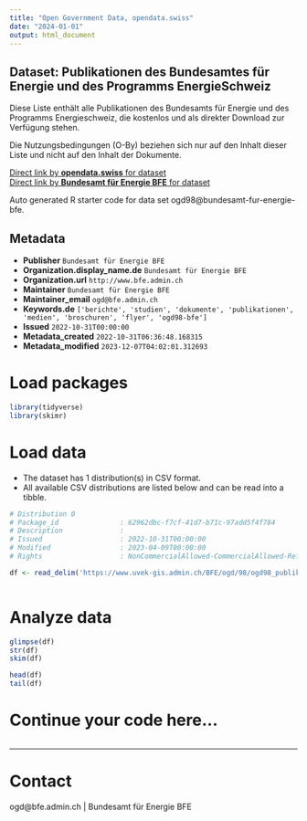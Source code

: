```yaml
---
title: "Open Government Data, opendata.swiss"
date: "2024-01-01"
output: html_document
---
```


## Dataset: Publikationen des Bundesamtes für Energie und des Programms EnergieSchweiz

Diese Liste enthält alle Publikationen des Bundesamts für Energie und des Programms Energieschweiz, die kostenlos und als direkter Download zur Verfügung stehen.

Die Nutzungsbedingungen (O-By) beziehen sich nur auf den Inhalt dieser Liste und nicht auf den Inhalt der Dokumente.

[Direct link by **opendata.swiss** for dataset](https://opendata.swiss/de/dataset/publikationen-des-bundesamtes-fur-energie-und-des-programms-energieschweiz)<br>
[Direct link by **Bundesamt für Energie BFE** for dataset](https://www.bfe.admin.ch/bfe/de/home/news-und-medien/publikationen.html)

Auto generated R starter code for data set ogd98@bundesamt-fur-energie-bfe.

## Metadata

- **Publisher** `Bundesamt für Energie BFE`
- **Organization.display_name.de** `Bundesamt für Energie BFE`
- **Organization.url** `http://www.bfe.admin.ch`
- **Maintainer** `Bundesamt für Energie BFE`
- **Maintainer_email** `ogd@bfe.admin.ch`
- **Keywords.de** `['berichte', 'studien', 'dokumente', 'publikationen', 'medien', 'broschuren', 'flyer', 'ogd98-bfe']`
- **Issued** `2022-10-31T00:00:00`
- **Metadata_created** `2022-10-31T06:36:48.168315`
- **Metadata_modified** `2023-12-07T04:02:01.312693`


# Load packages

```r

library(tidyverse)
library(skimr)

```

# Load data

-   The dataset has 1 distribution(s) in CSV format.
-   All available CSV distributions are listed below and can be read into a tibble.

```r

# Distribution 0
# Package_id               : 62962dbc-f7cf-41d7-b71c-97add5f4f784
# Description              : 
# Issued                   : 2022-10-31T00:00:00
# Modified                 : 2023-04-09T00:00:00
# Rights                   : NonCommercialAllowed-CommercialAllowed-ReferenceRequired

df <- read_delim('https://www.uvek-gis.admin.ch/BFE/ogd/98/ogd98_publikationen.csv')



```

# Analyze data

```r

glimpse(df)
str(df)
skim(df)

head(df)
tail(df)

```

# Continue your code here...

```r

```

------------------------------------------------------------------------

# Contact

ogd@bfe.admin.ch | Bundesamt für Energie BFE
